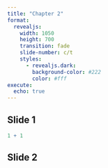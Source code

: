 ```yaml
---
title: "Chapter 2"
format: 
  revealjs:
    width: 1050
    height:	700
    transition: fade
    slide-number: c/t  
    styles:
      - revealjs.dark:
        background-color: #222
        color: #fff
execute:
  echo: true
---
```


## Slide 1

```r
1 + 1
```

## Slide 2